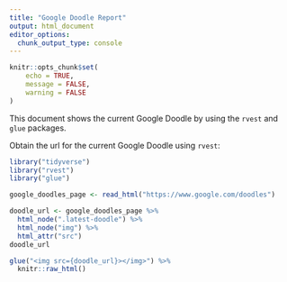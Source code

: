 ```yaml
---
title: "Google Doodle Report"
output: html_document
editor_options: 
  chunk_output_type: console
---
```


```r
knitr::opts_chunk$set(
	echo = TRUE,
	message = FALSE,
	warning = FALSE
)
```

This document shows the current Google Doodle by using the `rvest` and `glue` packages.

Obtain the url for the current Google Doodle using `rvest`:

```r
library("tidyverse")
library("rvest")
library("glue")

google_doodles_page <- read_html("https://www.google.com/doodles")

doodle_url <- google_doodles_page %>%
  html_node(".latest-doodle") %>%
  html_node("img") %>%
  html_attr("src")
doodle_url
```

```r
glue("<img src={doodle_url}></img>") %>% 
  knitr::raw_html()
```

